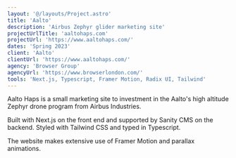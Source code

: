```yaml
---
layout: '@/layouts/Project.astro'
title: 'Aalto'
description: 'Airbus Zephyr glider marketing site'
projectUrlTitle: 'aaltohaps.com'
projectUrl: 'https://www.aaltohaps.com/'
dates: 'Spring 2023'
client: 'Aalto'
clientUrl: 'https://www.aaltohaps.com/'
agency: 'Browser Group'
agencyUrl: 'https://www.browserlondon.com/'
tools: 'Next.js, Typescript, Framer Motion, Radix UI, Tailwind'
---
```


Aalto Haps is a small marketing site to investment in the Aalto's high altitude Zephyr drone program from Airbus Industries.

Built with Next.js on the front end and supported by Sanity CMS on the backend. Styled with Tailwind CSS and typed in Typescript.

The website makes extensive use of Framer Motion and parallax animations.
